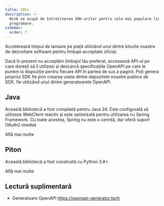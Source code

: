 ```yaml
---
title: SDKs
description: >-
  Wink se ocupă de întreținerea SDK-urilor pentru cele mai populare limbaje de
  programare.
sidebar:
  order: 7
---
```


Accelerează timpul de lansare pe piață utilizând unul dintre kiturile noastre de dezvoltare software pentru limbaje acceptate oficial.

Dacă în prezent nu acceptăm limbajul tău preferat, accesează API-ul pe care dorești să îl utilizezi și descarcă specificațiile OpenAPI pe care le punem la dispoziție pentru fiecare API în partea de sus a paginii. Poți genera propriul SDK fie prin crearea uneia dintre depozitele noastre publice de SDK, fie utilizând unul dintre generatoarele OpenAPI.

## Java

Această bibliotecă a fost compilată pentru Java 24. Este configurată să utilizeze WebClient reactiv și este optimizată pentru utilizarea cu Spring Framework. Cu toate acestea, Spring nu este o cerință, dar oferă suport OAuth2 imediat.

<LinkButton href="https://github.com/wink-travel/wink-sdk-java" variant="secondary" icon="external">
  Află mai multe
</LinkButton>


## Piton

Această bibliotecă a fost construită cu Python 3.8+.

<LinkButton href="https://github.com/wink-travel/wink-sdk-python" variant="secondary" icon="external">
  Află mai multe
</LinkButton>


## Lectură suplimentară

* Generatoare OpenAPI https://openapi-generator.tech

